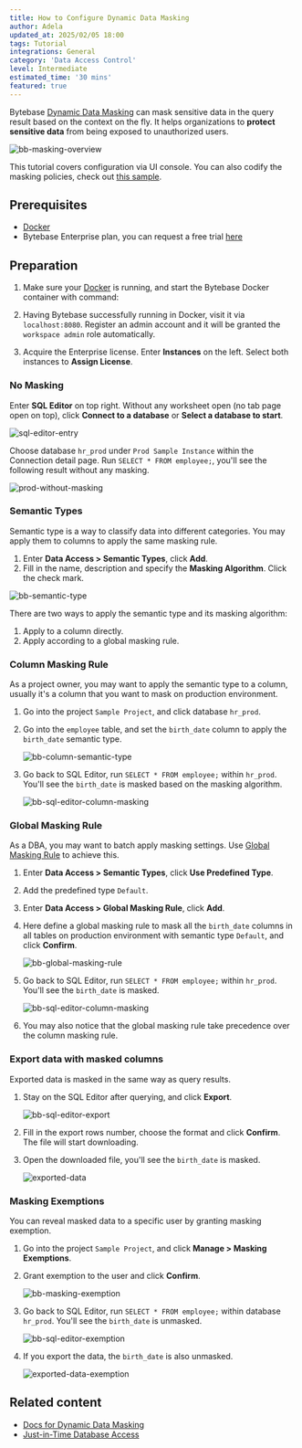 ```yaml
---
title: How to Configure Dynamic Data Masking
author: Adela
updated_at: 2025/02/05 18:00
tags: Tutorial
integrations: General
category: 'Data Access Control'
level: Intermediate
estimated_time: '30 mins'
featured: true
---
```




Bytebase [Dynamic Data Masking](/security/data-masking/overview/) can mask sensitive data in
the query result based on the context on the fly. It helps organizations to **protect sensitive data**
from being exposed to unauthorized users.

![bb-masking-overview](/content/docs/security/data-masking/bb-masking-overview.webp)

<Info>

This tutorial covers configuration via UI console. You can also codify the masking policies, check
out [this sample](https://github.com/bytebase/example-database-security/tree/main/masking).

</Info>

## Prerequisites

- [Docker](https://www.docker.com/)
- Bytebase Enterprise plan, you can request a free trial [here](https://www.bytebase.com/contact-us/)

## Preparation

1. Make sure your [Docker](https://www.docker.com/) is running, and start the Bytebase Docker container with command:

   <TerminalDockerRunVolume />

1. Having Bytebase successfully running in Docker, visit it via `localhost:8080`. Register an admin account and it will be granted the `workspace admin` role automatically.

1. Acquire the Enterprise license. Enter **Instances** on the left. Select both instances to **Assign License**.

### No Masking

Enter **SQL Editor** on top right. Without any worksheet open (no tab page open on top), click **Connect to a database** or **Select a database to start**.

![sql-editor-entry](/content/docs/tutorials/data-masking/sql-editor-entry.webp)

Choose database `hr_prod` under `Prod Sample Instance` within the Connection detail page. Run `SELECT * FROM employee;`, you'll see the following result without any masking.

![prod-without-masking](/content/docs/tutorials/data-masking/prod-without-masking.webp)

### Semantic Types

Semantic type is a way to classify data into different categories. You may apply them to columns to apply the same masking rule.

1. Enter **Data Access > Semantic Types**, click **Add**.
1. Fill in the name, description and specify the **Masking Algorithm**. Click the check mark.

![bb-semantic-type](/content/docs/tutorials/data-masking/bb-semantic-type.webp)

There are two ways to apply the semantic type and its masking algorithm:

1. Apply to a column directly.
2. Apply according to a global masking rule.

### Column Masking Rule

As a project owner, you may want to apply the semantic type to a column, usually it's a column that you want to mask on production environment.

1. Go into the project `Sample Project`, and click database `hr_prod`.

1. Go into the `employee` table, and set the `birth_date` column to apply the `birth_date` semantic type.

   ![bb-column-semantic-type](/content/docs/tutorials/data-masking/bb-column-semantic-type.webp)

1. Go back to SQL Editor, run `SELECT * FROM employee;` within `hr_prod`. You'll see the `birth_date` is masked based on the masking algorithm.

   ![bb-sql-editor-column-masking](/content/docs/tutorials/data-masking/bb-sql-editor-column-masking.webp)

### Global Masking Rule

As a DBA, you may want to batch apply masking settings. Use [Global Masking Rule](/security/data-masking/global-masking-rule/) to achieve this.

1. Enter **Data Access > Semantic Types**, click **Use Predefined Type**.
1. Add the predefined type `Default`.
1. Enter **Data Access > Global Masking Rule**, click **Add**.
1. Here define a global masking rule to mask all the `birth_date` columns in all tables on production environment with semantic type `Default`, and click **Confirm**.

   ![bb-global-masking-rule](/content/docs/tutorials/data-masking/bb-global-masking-rule.webp)

1. Go back to SQL Editor, run `SELECT * FROM employee;` within `hr_prod`. You'll see the `birth_date` is masked.

   ![bb-sql-editor-column-masking](/content/docs/tutorials/data-masking/bb-sql-editor-column-masking.webp)

1. You may also notice that the global masking rule take precedence over the column masking rule.

### Export data with masked columns

Exported data is masked in the same way as query results.

1. Stay on the SQL Editor after querying, and click **Export**.

   ![bb-sql-editor-export](/content/docs/tutorials/data-masking/bb-sql-editor-export.webp)

1. Fill in the export rows number, choose the format and click **Confirm**. The file will start downloading.

1. Open the downloaded file, you'll see the `birth_date` is masked.

   ![exported-data](/content/docs/tutorials/data-masking/exported-data.webp)

### Masking Exemptions

You can reveal masked data to a specific user by granting masking exemption.

1. Go into the project `Sample Project`, and click **Manage > Masking Exemptions**.
1. Grant exemption to the user and click **Confirm**.

   ![bb-masking-exemption](/content/docs/tutorials/data-masking/bb-masking-exemption.webp)

1. Go back to SQL Editor, run `SELECT * FROM employee;` within database `hr_prod`. You'll see the `birth_date` is unmasked.

   ![bb-sql-editor-exemption](/content/docs/tutorials/data-masking/bb-sql-editor-exemption.webp)

1. If you export the data, the `birth_date` is also unmasked.

   ![exported-data-exemption](/content/docs/tutorials/data-masking/exported-data-exemption.webp)

## Related content

- [Docs for Dynamic Data Masking](/security/data-masking/overview/)
- [Just-in-Time Database Access](/tutorials/just-in-time-database-access-part1/)

